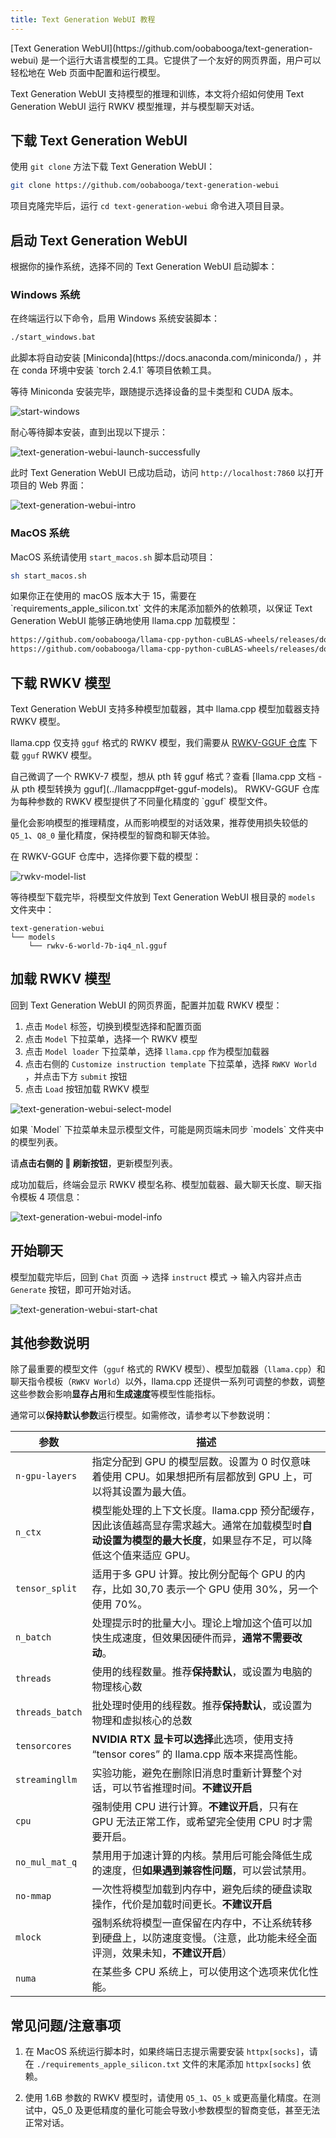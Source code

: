 ```yaml
---
title: Text Generation WebUI 教程
---
```


<CallOut type="info">
[Text Generation WebUI](https://github.com/oobabooga/text-generation-webui) 是一个运行大语言模型的工具。它提供了一个友好的网页界面，用户可以轻松地在 Web 页面中配置和运行模型。
</CallOut>

Text Generation WebUI 支持模型的推理和训练，本文将介绍如何使用 Text Generation WebUI 运行 RWKV 模型推理，并与模型聊天对话。

## 下载 Text Generation WebUI

使用 `git clone` 方法下载 Text Generation WebUI：

```bash
git clone https://github.com/oobabooga/text-generation-webui
```

项目克隆完毕后，运行 `cd text-generation-webui` 命令进入项目目录。

## 启动 Text Generation WebUI

根据你的操作系统，选择不同的 Text Generation WebUI 启动脚本：

### Windows 系统

在终端运行以下命令，启用 Windows 系统安装脚本：

```bash copy
./start_windows.bat
```

<CallOut type="info">
此脚本将自动安装 [Miniconda](https://docs.anaconda.com/miniconda/) ，并在 conda 环境中安装 `torch 2.4.1` 等项目依赖工具。
</CallOut>

等待 Miniconda 安装完毕，跟随提示选择设备的显卡类型和 CUDA 版本。

![start-windows](./imgs/text-generation-webui-start-windows.jpg)

耐心等待脚本安装，直到出现以下提示：

![text-generation-webui-launch-successfully](./imgs/text-generation-webui-launch-successfully.png)

此时 Text Generation WebUI 已成功启动，访问 `http://localhost:7860` 以打开项目的 Web 界面：

![text-generation-webui-intro](./imgs/text-generation-webui-intro.jpg)

### MacOS 系统

MacOS 系统请使用 `start_macos.sh` 脚本启动项目：

```bash copy
sh start_macos.sh
```

<CallOut type="warning" >
如果你正在使用的 macOS 版本大于 15，需要在 `requirements_apple_silicon.txt` 文件的末尾添加额外的依赖项，以保证 Text Generation WebUI 能够正确地使用 llama.cpp 加载模型：
</CallOut>

``` bash copy
https://github.com/oobabooga/llama-cpp-python-cuBLAS-wheels/releases/download/metal/llama_cpp_python-0.3.1-cp311-cp311-macosx_14_0_arm64.whl; platform_system == "Darwin" and platform_release >= "24.0.0" and python_version == "3.11"
https://github.com/oobabooga/llama-cpp-python-cuBLAS-wheels/releases/download/metal/llama_cpp_python-0.3.1-cp310-cp310-macosx_14_0_arm64.whl; platform_system == "Darwin" and platform_release >= "24.0.0" and python_version == "3.10"
```

## 下载 RWKV 模型

Text Generation WebUI 支持多种模型加载器，其中 llama.cpp 模型加载器支持 RWKV 模型。

llama.cpp 仅支持 `gguf` 格式的 RWKV 模型，我们需要从 [RWKV-GGUF 仓库](https://modelscope.cn/organization/RWKV?tab=collection) 下载 `gguf`  RWKV 模型。

<CallOut type="tips">
自己微调了一个 RWKV-7 模型，想从 pth 转 gguf 格式？查看 [llama.cpp 文档 - 从 pth 模型转换为 gguf](../llamacpp#get-gguf-models)。
</CallOut>

<CallOut type="info">
RWKV-GGUF 仓库为每种参数的 RWKV 模型提供了不同量化精度的 `gguf` 模型文件。

量化会影响模型的推理精度，从而影响模型的对话效果，推荐使用损失较低的 `Q5_1`、`Q8_0` 量化精度，保持模型的智商和聊天体验。
</CallOut>

在 RWKV-GGUF 仓库中，选择你要下载的模型：

![rwkv-model-list](./imgs/text-generation-webui-rwkv-model-list.jpg)

等待模型下载完毕，将模型文件放到 Text Generation WebUI 根目录的 `models` 文件夹中：

```
text-generation-webui
└── models
    └── rwkv-6-world-7b-iq4_nl.gguf
```

## 加载 RWKV 模型

回到 Text Generation WebUI 的网页界面，配置并加载 RWKV 模型：

1. 点击 `Model` 标签，切换到模型选择和配置页面
2. 点击 `Model` 下拉菜单，选择一个 RWKV 模型
3. 点击 `Model loader` 下拉菜单，选择 `llama.cpp` 作为模型加载器
4. 点击右侧的 `Customize instruction template` 下拉菜单，选择 `RWKV World` ，并点击下方 `submit` 按钮
5. 点击 `Load` 按钮加载 RWKV 模型

![text-generation-webui-select-model](./imgs/text-generation-webui-select-model.jpg)

<CallOut type="info">
如果 `Model` 下拉菜单未显示模型文件，可能是网页端未同步 `models` 文件夹中的模型列表。

请**点击右侧的 🔄 刷新按钮**，更新模型列表。
</CallOut>

成功加载后，终端会显示 RWKV 模型名称、模型加载器、最大聊天长度、聊天指令模板 4 项信息：

![text-generation-webui-model-info](./imgs/text-generation-webui-model-info.png)

## 开始聊天

模型加载完毕后，回到 `Chat` 页面 -> 选择 `instruct` 模式 -> 输入内容并点击 `Generate` 按钮，即可开始对话。

![text-generation-webui-start-chat](./imgs/text-generation-webui-start-chat.png)

## 其他参数说明

除了最重要的模型文件（`gguf` 格式的 RWKV 模型）、模型加载器（`llama.cpp`）和聊天指令模板（`RWKV World`）以外，llama.cpp 还提供一系列可调整的参数，调整这些参数会影响**显存占用**和**生成速度**等模型性能指标。

通常可以**保持默认参数**运行模型。如需修改，请参考以下参数说明：

| 参数            | 描述                                                                                                                                                       |
| --------------- | ---------------------------------------------------------------------------------------------------------------------------------------------------------- |
| `n-gpu-layers`  | 指定分配到 GPU 的模型层数。设置为 0 时仅意味着使用 CPU。如果想把所有层都放到 GPU 上，可以将其设置为最大值。                                                |
| `n_ctx`         | 模型能处理的上下文长度。llama.cpp 预分配缓存，因此该值越高显存需求越大。通常在加载模型时**自动设置为模型的最大长度**，如果显存不足，可以降低这个值来适应 GPU。 |
| `tensor_split`  | 适用于多 GPU 计算。按比例分配每个 GPU 的内存，比如 30,70 表示一个 GPU 使用 30%，另一个使用 70%。                                                           |
| `n_batch`       | 处理提示时的批量大小。理论上增加这个值可以加快生成速度，但效果因硬件而异，**通常不需要改动**。                                                             |
| `threads`       | 使用的线程数量。推荐**保持默认**，或设置为电脑的物理核心数                                                                                                 |
| `threads_batch` | 批处理时使用的线程数。推荐**保持默认**，或设置为物理和虚拟核心的总数                                                                                       |
| `tensorcores`   | **NVIDIA RTX 显卡可以选择**此选项，使用支持 “tensor cores” 的 llama.cpp 版本来提高性能。                                                                   |
| `streamingllm`  | 实验功能，避免在删除旧消息时重新计算整个对话，可以节省推理时间。**不建议开启**                                                                             |
| `cpu`           | 强制使用 CPU 进行计算。**不建议开启**，只有在 GPU 无法正常工作，或希望完全使用 CPU 时才需要开启。                                                          |
| `no_mul_mat_q`  | 禁用用于加速计算的内核。禁用后可能会降低生成的速度，但**如果遇到兼容性问题**，可以尝试禁用。                                                               |
| `no-mmap`       | 一次性将模型加载到内存中，避免后续的硬盘读取操作，代价是加载时间更长。**不建议开启**                                                                       |
| `mlock`         | 强制系统将模型一直保留在内存中，不让系统转移到硬盘上，以防速度变慢。（注意，此功能未经全面评测，效果未知，**不建议开启**）                                 |
| `numa`          | 在某些多 CPU 系统上，可以使用这个选项来优化性能。                                                                                                          |


## 常见问题/注意事项


1. 在 MacOS 系统运行脚本时，如果终端日志提示需要安装 `httpx[socks]`，请在 `./requirements_apple_silicon.txt` 文件的末尾添加 `httpx[socks]` 依赖。

2. 使用 1.6B 参数的 RWKV 模型时，请使用 `Q5_1`、`Q5_k` 或更高量化精度。在测试中，Q5_0 及更低精度的量化可能会导致小参数模型的智商变低，甚至无法正常对话。
